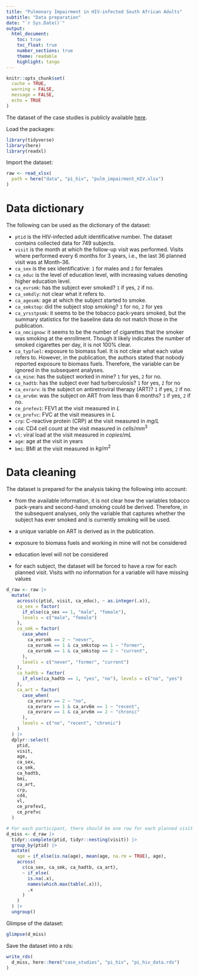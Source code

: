 ---
title: "Pulmonary Impairment in HIV-infected South African Adults"
subtitle: "Data preparation"
date: "`r Sys.Date()`"
output:
  html_document:
    toc: true
    toc_float: true
    number_sections: true
    theme: readable
    highlight: tango
---

```{r setup, include=FALSE}
knitr::opts_chunk$set(
  cache = TRUE,
  warning = FALSE,
  message = FALSE,
  echo = TRUE
)
```

The dataset of the case studies is publicly available [here](https://datadryad.org/stash/dataset/doi:10.5061/dryad.st5rk).

Load the packages:

```{r}
library(tidyverse)
library(here)
library(readxl)
```

Import the dataset:

```{r}
raw <- read_xlsx(
  path = here("data", "pi_hiv", "pulm_impairment_HIV.xlsx")
)
```

# Data dictionary
The following can be used as the dictionary of the dataset:

* `ptid` is the HIV-infected adult identificative number. The dataset
  contains collected data for $749$ subjects.
* `visit` is the month at which the follow-up visit was performed. Visits
  where performed every $6$ months for $3$ years, i.e., the last $36$ 
  planned visit was at Month-$36$.
* `ca_sex` is the sex identificative: `1` for males and `2` for females
* `ca_educ` is the level of education level, with increasing values
  denoting higher education level.
* `ca_evrsmk`: has the subject ever smoked? `1` if yes, `2` if no.
* `ca_smkdly`: not clear what it refers to.
* `ca_agesmk`: age at which the subject started to smoke.
* `ca_smkstop`: did the subject stop smoking? `1` for no, `2` for yes
* `ca_yrsstpsmk`: it seems to be the tobacco pack-years smoked, but
  the summary statistics for the baseline data do not match those
  in the publication.
* `ca_nmcignow`: it seems to be the number of cigarettes that the
  smoker was smoking at the enrollment. Though it likely indicates
  the number of smoked cigarettes per day, it is not $100 \%$ clear.
* `ca_typfuel`: exposure to biomass fuel. It is not clear what each
  value refers to. However, in the publication, the authors stated that
  nobody reported exposure to biomass fuels. Therefore, the variable
  can be ignored in the subsequent analyses.
* `ca_mine`: has the subject worked in mine? `1` for yes, `2` for no.
* `ca_hadtb`: has the subject ever had turberculosis? `1` for yes, 
  `2` for no
* `ca_evrarv`: is the subject on antiretroviral therapy (ART)? `1` if
  yes, `2` if no.
* `ca_arv6m`: was the subject on ART from less than 6 months? `1` if
  yes, `2` if no.
* `ce_prefev1`: FEV1 at the visit measured in $L$
* `ce_prefvc`: FVC at the visit measures in $L$
* `crp`: C-reactive protein (CRP) at the visit measured in $mg/L$
* `cd4`: CD4 cell count at the visit measured in $cells/mm^{3}$
* `vl`: viral load at the visit measured in $copies/mL$
* `age`: age at the visit in years
* `bmi`: BMI at the visit measured in $kg/m^{2}$

# Data cleaning
The dataset is prepared for the analysis taking the following into
account:

* from the available information, it is not clear how the variables
  tobacco pack-years and second-hand smoking could be derived. Therefore,
  in the subsequent analyses, only the variable that captures whether
  the subject has ever smoked and is currently smoking will be used.
  
* a unique variable on ART is derived as in the publication.

* exposure to biomass fuels and working in mine will not be considered

* education level will not be considered

* for each subject, the dataset will be forced to have a row for each
  planned visit. Visits with no information for a variable will
  have missing values

```{r}
d_raw <- raw |> 
  mutate(
    across(c(ptid, visit, ca_educ), ~ as.integer(.x)),
    ca_sex = factor(
      if_else(ca_sex == 1, "male", "female"), 
      levels = c("male", "female")
    ), 
    ca_smk = factor(
      case_when(
        ca_evrsmk == 2 ~ "never",
        ca_evrsmk == 1 & ca_smkstop == 1 ~ "former",
        ca_evrsmk == 1 & ca_smkstop == 2 ~ "current",
      ),
      levels = c("never", "former", "current")
    ),
    ca_hadtb = factor(
      if_else(ca_hadtb == 1, "yes", "no"), levels = c("no", "yes")
    ),
    ca_art = factor(
      case_when(
        ca_evrarv == 2 ~ "no",
        ca_evrarv == 1 & ca_arv6m == 1 ~ "recent",
        ca_evrarv == 1 & ca_arv6m == 2 ~ "chronic"
      ),
      levels = c("no", "recent", "chronic")
    )
  ) |> 
  dplyr::select(
    ptid, 
    visit,
    age,
    ca_sex,
    ca_smk,
    ca_hadtb,
    bmi,
    ca_art,
    crp,
    cd4,
    vl, 
    ce_prefev1,
    ce_prefvc
  )

# For each participant, there should be one row for each planned visit
d_miss <- d_raw |> 
  tidyr::complete(ptid, tidyr::nesting(visit)) |> 
  group_by(ptid) |> 
  mutate(
    age = if_else(is.na(age), mean(age, na.rm = TRUE), age),
    across(
      c(ca_sex, ca_smk, ca_hadtb, ca_art), 
      ~ if_else(
        is.na(.x),
        names(which.max(table(.x))),
        .x
      )
    )
  ) |> 
  ungroup()
```

Glimpse of the dataset:

```{r}
glimpse(d_miss)
```


Save the dataset into a rds:

```{r}
write_rds(
  d_miss, here::here("case_studies", "pi_hiv", "pi_hiv_data.rds")
)
```


